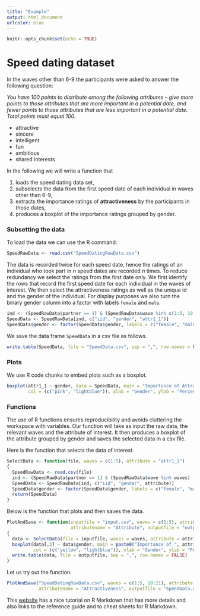 ```yaml
---
title: "Example"
output: html_document
urlcolor: blue
---
```


```r
knitr::opts_chunk$set(echo = TRUE)
```

# Speed dating dataset

In the waves other than 6-9 the  participants were asked to answer the following question:

*You have 100 points to distribute among the following attributes -- give more points to those attributes that are more important in a potential date, and fewer points to those attributes that are less important in a potential date.  Total points must equal 100.*

 * attractive
 * sincere
 * intelligent
 * fun
 * ambitious
 * shared interests

In the following we will write a function that 

1. loads the speed dating data set,
2. subselects the data from the first speed date of each individual in waves other than 6-9,
3. extracts the importance ratings of **attractiveness** by the participants in those dates,
4. produces a boxplot of the importance ratings grouped by gender.

### Subsetting the data

To load the data we can use the R command:

```r
SpeedRawData <- read.csv("SpeedDatingRawData.csv")
```

The data is recorded twice for each speed date, hence the ratings of an individual who took part in $n$ speed dates are recorded $n$ times. To reduce redundancy we select the ratings from the first date only. We first identify the rows that record the first speed date for each individual in the waves of interest. We then select the attractiveness ratings as well as the unique id and the gender of the individual. For display purposes we also turn the binary gender column into a factor with labels `female` and `male`.

```r
ind <- (SpeedRawData$partner == 1) & (SpeedRawData$wave %in% c(1:5, 10:21))
SpeedData <- SpeedRawData[ind, c("iid", "gender", "attr1_1")]
SpeedData$gender <- factor(SpeedData$gender, labels = c("female", "male"))
```

We save the data frame `SpeedData` in a csv file as follows.
```r
write.table(SpeedData, file = "SpeedData.csv", sep = ",", row.names = FALSE)
```

### Plots

We use R code chunks to embed plots such as a boxplot. 

```r
boxplot(attr1_1 ~ gender, data = SpeedData, main = "Importance of Attractiveness", 
        col = (c("pink", "lightblue")), xlab = "Gender", ylab = "Percentage points")
```

### Functions

The use of R functions ensures reproducibility and avoids cluttering the workspace with variables. Our function will take as input the raw data, the relevant waves and the attribute of interest. It then produces a boxplot of the attribute grouped by gender and saves the selected data in a csv file.

Here is the function that selects the data of interest.
```r
SelectData <- function(file, waves = c(1:5), attribute = "attr1_1")
{
  SpeedRawData <- read.csv(file)
  ind <- (SpeedRawData$partner == 1) & (SpeedRawData$wave %in% waves)
  SpeedData <- SpeedRawData[ind, c("iid", "gender", attribute)]
  SpeedData$gender <- factor(SpeedData$gender, labels = c("female", "male"))
  return(SpeedData)
}
```

Below is the function that plots and then saves the data.

```r
PlotAndSave <- function(inputfile = "input.csv", waves = c(1:5), attribute = "attr1_1",
                        attributename = "Attribute", outputfile = "output.csv")
{ 
  data <- SelectData(file = inputfile, waves = waves, attribute = attribute) 
  boxplot(data[,3] ~ data$gender, main = paste0("Importance of ", attributename), 
          col = (c("yellow", "lightblue")), xlab = "Gender", ylab = "Percentage points")
  write.table(data, file = outputfile, sep = ",", row.names = FALSE)
}
```

Let us try out the function.
```r
PlotAndSave("SpeedDatingRawData.csv", waves = c(1:5, 10:21), attribute = "attr1_1", 
            attributename = "Attractiveness", outputfile = "SpeedData.csv")
```

This [website](http://rmarkdown.rstudio.com/lesson-1.html) has a nice tutorial on R Markdown that has more details and also links to the reference guide and to cheat sheets for R Markdown.